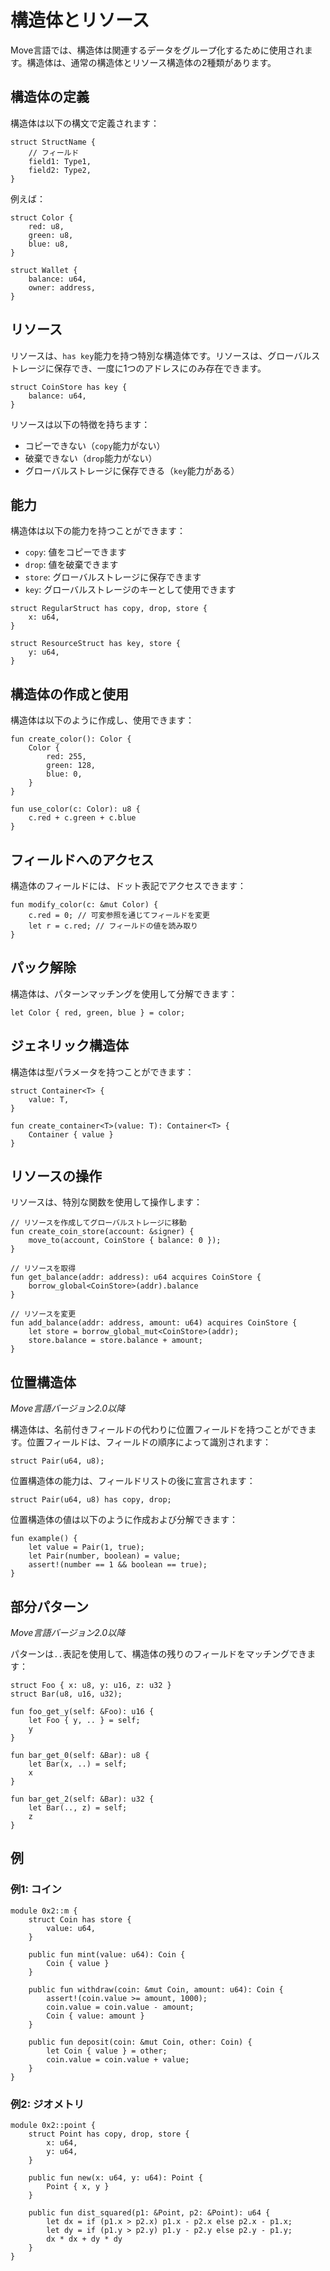 # 構造体とリソース

Move言語では、構造体は関連するデータをグループ化するために使用されます。構造体は、通常の構造体とリソース構造体の2種類があります。

## 構造体の定義

構造体は以下の構文で定義されます：

```move
struct StructName {
    // フィールド
    field1: Type1,
    field2: Type2,
}
```

例えば：

```move
struct Color {
    red: u8,
    green: u8,
    blue: u8,
}

struct Wallet {
    balance: u64,
    owner: address,
}
```

## リソース

リソースは、`has key`能力を持つ特別な構造体です。リソースは、グローバルストレージに保存でき、一度に1つのアドレスにのみ存在できます。

```move
struct CoinStore has key {
    balance: u64,
}
```

リソースは以下の特徴を持ちます：

- コピーできない（`copy`能力がない）
- 破棄できない（`drop`能力がない）
- グローバルストレージに保存できる（`key`能力がある）

## 能力

構造体は以下の能力を持つことができます：

- `copy`: 値をコピーできます
- `drop`: 値を破棄できます
- `store`: グローバルストレージに保存できます
- `key`: グローバルストレージのキーとして使用できます

```move
struct RegularStruct has copy, drop, store {
    x: u64,
}

struct ResourceStruct has key, store {
    y: u64,
}
```

## 構造体の作成と使用

構造体は以下のように作成し、使用できます：

```move
fun create_color(): Color {
    Color {
        red: 255,
        green: 128,
        blue: 0,
    }
}

fun use_color(c: Color): u8 {
    c.red + c.green + c.blue
}
```

## フィールドへのアクセス

構造体のフィールドには、ドット表記でアクセスできます：

```move
fun modify_color(c: &mut Color) {
    c.red = 0; // 可変参照を通じてフィールドを変更
    let r = c.red; // フィールドの値を読み取り
}
```

## パック解除

構造体は、パターンマッチングを使用して分解できます：

```move
let Color { red, green, blue } = color;
```

## ジェネリック構造体

構造体は型パラメータを持つことができます：

```move
struct Container<T> {
    value: T,
}

fun create_container<T>(value: T): Container<T> {
    Container { value }
}
```

## リソースの操作

リソースは、特別な関数を使用して操作します：

```move
// リソースを作成してグローバルストレージに移動
fun create_coin_store(account: &signer) {
    move_to(account, CoinStore { balance: 0 });
}

// リソースを取得
fun get_balance(addr: address): u64 acquires CoinStore {
    borrow_global<CoinStore>(addr).balance
}

// リソースを変更
fun add_balance(addr: address, amount: u64) acquires CoinStore {
    let store = borrow_global_mut<CoinStore>(addr);
    store.balance = store.balance + amount;
}
```

## 位置構造体

_Move言語バージョン2.0以降_

構造体は、名前付きフィールドの代わりに位置フィールドを持つことができます。位置フィールドは、フィールドの順序によって識別されます：

```move
struct Pair(u64, u8);
```

位置構造体の能力は、フィールドリストの後に宣言されます：

```move
struct Pair(u64, u8) has copy, drop;
```

位置構造体の値は以下のように作成および分解できます：

```move
fun example() {
    let value = Pair(1, true);
    let Pair(number, boolean) = value;
    assert!(number == 1 && boolean == true);
}
```

## 部分パターン

_Move言語バージョン2.0以降_

パターンは`..`表記を使用して、構造体の残りのフィールドをマッチングできます：

```move
struct Foo { x: u8, y: u16, z: u32 }
struct Bar(u8, u16, u32);

fun foo_get_y(self: &Foo): u16 {
    let Foo { y, .. } = self;
    y
}

fun bar_get_0(self: &Bar): u8 {
    let Bar(x, ..) = self;
    x
}

fun bar_get_2(self: &Bar): u32 {
    let Bar(.., z) = self;
    z
}
```

## 例

### 例1: コイン

```move
module 0x2::m {
    struct Coin has store {
        value: u64,
    }

    public fun mint(value: u64): Coin {
        Coin { value }
    }

    public fun withdraw(coin: &mut Coin, amount: u64): Coin {
        assert!(coin.value >= amount, 1000);
        coin.value = coin.value - amount;
        Coin { value: amount }
    }

    public fun deposit(coin: &mut Coin, other: Coin) {
        let Coin { value } = other;
        coin.value = coin.value + value;
    }
}
```

### 例2: ジオメトリ

```move
module 0x2::point {
    struct Point has copy, drop, store {
        x: u64,
        y: u64,
    }

    public fun new(x: u64, y: u64): Point {
        Point { x, y }
    }

    public fun dist_squared(p1: &Point, p2: &Point): u64 {
        let dx = if (p1.x > p2.x) p1.x - p2.x else p2.x - p1.x;
        let dy = if (p1.y > p2.y) p1.y - p2.y else p2.y - p1.y;
        dx * dx + dy * dy
    }
}
```
